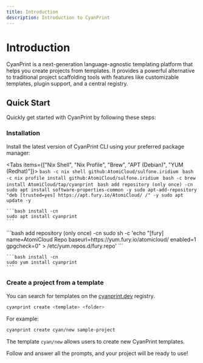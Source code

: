 ```yaml
---
title: Introduction
description: Introduction to CyanPrint
---
```



# Introduction

CyanPrint is a next-generation language-agnostic templating platform that helps you create projects from templates. It provides a powerful alternative to traditional project scaffolding tools with features like customizable templates, plugin support, and a central registry.

## Quick Start

Quickly get started with CyanPrint by following these steps:

### Installation

Install the latest version of CyanPrint CLI using your preferred package manager:

<Tabs items={["Nix Shell", "Nix Profile", "Brew", "APT (Debian)", "YUM (Redhat)"]}>
  <Tab id="nix-shell" value="Nix Shell">
    ```bash -c
    nix shell github:AtomiCloud/sulfone.iridium
    ```
  </Tab>
  <Tab id="nix-profile" value="Nix Profile">
    ```bash -c
    nix profile install github:AtomiCloud/sulfone.iridium
    ```
  </Tab>
  <Tab id="brew" value="Brew">
    ```bash -c
    brew install AtomiCloud/tap/cyanprint
    ```
  </Tab>
  <Tab id="apt" value="APT (Debian)">
    ```bash add repository (only once) -cn
    sudo apt install software-properties-common -y
    sudo apt-add-repository "deb [trusted=yes] https://apt.fury.io/AtomiCloud/ /" -y
    sudo apt update -y
    ```

    ```bash install -cn
    sudo apt install cyanprint
    ```
  </Tab>
    <Tab id="yum" value="YUM (Redhat)">
    ```bash add repository (only once) -cn
    sudo sh -c 'echo "[fury]
    name=AtomiCloud Repo
    baseurl=https://yum.fury.io/atomicloud/
    enabled=1
    gpgcheck=0" > /etc/yum.repos.d/fury.repo'
    ```

    ```bash install -cn
    sudo yum install cyanprint
    ```
  </Tab>

</Tabs>

### Create a project from a template

You can search for templates on the [cyanprint.dev](https://cyanprint.dev) registry.

```bash -cn
cyanprint create <template> <folder>
```

For example:

```bash -cn
cyanprint create cyan/new sample-project
```

The template `cyan/new` allows users to create new CyanPrint templates.

Follow and answer all the prompts, and your project will be ready to use!
